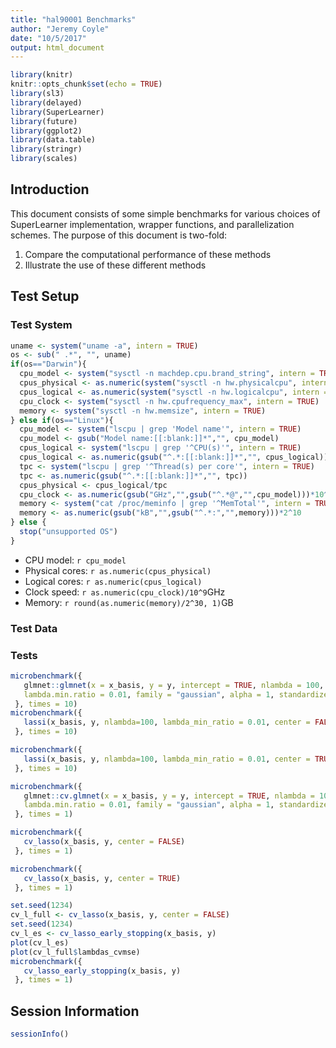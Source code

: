 ```yaml
---
title: "hal90001 Benchmarks"
author: "Jeremy Coyle"
date: "10/5/2017"
output: html_document
---
```


```r
library(knitr)
knitr::opts_chunk$set(echo = TRUE)
library(sl3)
library(delayed)
library(SuperLearner)
library(future)
library(ggplot2)
library(data.table)
library(stringr)
library(scales)
```

## Introduction

This document consists of some simple benchmarks for various choices of SuperLearner implementation, wrapper functions, and parallelization schemes. The purpose of this document is two-fold: 

1. Compare the computational performance of these methods
2. Illustrate the use of these different methods

## Test Setup


### Test System

```r
uname <- system("uname -a", intern = TRUE)
os <- sub(" .*", "", uname)
if(os=="Darwin"){
  cpu_model <- system("sysctl -n machdep.cpu.brand_string", intern = TRUE)
  cpus_physical <- as.numeric(system("sysctl -n hw.physicalcpu", intern = TRUE))
  cpus_logical <- as.numeric(system("sysctl -n hw.logicalcpu", intern = TRUE))
  cpu_clock <- system("sysctl -n hw.cpufrequency_max", intern = TRUE)
  memory <- system("sysctl -n hw.memsize", intern = TRUE)
} else if(os=="Linux"){
  cpu_model <- system("lscpu | grep 'Model name'", intern = TRUE)
  cpu_model <- gsub("Model name:[[:blank:]]*","", cpu_model)
  cpus_logical <- system("lscpu | grep '^CPU(s)'", intern = TRUE)
  cpus_logical <- as.numeric(gsub("^.*:[[:blank:]]*","", cpus_logical))
  tpc <- system("lscpu | grep '^Thread(s) per core'", intern = TRUE)
  tpc <- as.numeric(gsub("^.*:[[:blank:]]*","", tpc))
  cpus_physical <- cpus_logical/tpc
  cpu_clock <- as.numeric(gsub("GHz","",gsub("^.*@","",cpu_model)))*10^9
  memory <- system("cat /proc/meminfo | grep '^MemTotal'", intern = TRUE)
  memory <- as.numeric(gsub("kB","",gsub("^.*:","",memory)))*2^10
} else {
  stop("unsupported OS")
}
```

* CPU model: `r cpu_model`
* Physical cores: `r as.numeric(cpus_physical)`
* Logical cores: `r as.numeric(cpus_logical)`
* Clock speed: `r as.numeric(cpu_clock)/10^9`GHz
* Memory: `r round(as.numeric(memory)/2^30, 1)`GB

### Test Data

### Tests

```r
microbenchmark({
   glmnet::glmnet(x = x_basis, y = y, intercept = TRUE, nlambda = 100,
   lambda.min.ratio = 0.01, family = "gaussian", alpha = 1, standardize = TRUE)
 }, times = 10)
microbenchmark({
   lassi(x_basis, y, nlambda=100, lambda_min_ratio = 0.01, center = FALSE)
 }, times = 10)

microbenchmark({
   lassi(x_basis, y, nlambda=100, lambda_min_ratio = 0.01, center = TRUE)
 }, times = 10)

microbenchmark({
   glmnet::cv.glmnet(x = x_basis, y = y, intercept = TRUE, nlambda = 100,
   lambda.min.ratio = 0.01, family = "gaussian", alpha = 1, standardize = TRUE)
 }, times = 1)

microbenchmark({
   cv_lasso(x_basis, y, center = FALSE)
 }, times = 1)

microbenchmark({
   cv_lasso(x_basis, y, center = TRUE)
 }, times = 1)

set.seed(1234)
cv_l_full <- cv_lasso(x_basis, y, center = FALSE)
set.seed(1234)
cv_l_es <- cv_lasso_early_stopping(x_basis, y)
plot(cv_l_es)
plot(cv_l_full$lambdas_cvmse)
microbenchmark({
   cv_lasso_early_stopping(x_basis, y)
 }, times = 1)

```

## Session Information

```r
sessionInfo()
```